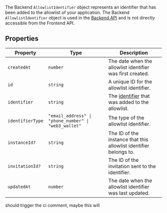 The Backend `AllowlistIdentifier` object represents an identifier that has been added to the allowlist of your application. The Backend `AllowlistIdentifier` object is used in the [Backend API](/docs/reference/backend-api/tag/Allow-list-Block-list#operation/ListAllowlistIdentifiers) and is not directly accessible from the Frontend API.

## Properties

| Property                                     | Type                                                            | Description                                                                                                               |
| -------------------------------------------- | --------------------------------------------------------------- | ------------------------------------------------------------------------------------------------------------------------- |
| <a id="createdat"></a> `createdAt`           | `number`                                                        | The date when the allowlist identifier was first created.                                                                 |
| <a id="id"></a> `id`                         | `string`                                                        | A unique ID for the allowlist identifier.                                                                                 |
| <a id="identifier"></a> `identifier`         | `string`                                                        | The [identifier](/docs/authentication/configuration/sign-up-sign-in-options#identifiers) that was added to the allowlist. |
| <a id="identifiertype"></a> `identifierType` | <code>"email_address" \| "phone_number" \| "web3_wallet"</code> | The type of the allowlist identifier.                                                                                     |
| <a id="instanceid"></a> `instanceId?`        | `string`                                                        | The ID of the instance that this allowlist identifier belongs to.                                                         |
| <a id="invitationid"></a> `invitationId?`    | `string`                                                        | The ID of the invitation sent to the identifier.                                                                          |
| <a id="updatedat"></a> `updatedAt`           | `number`                                                        | The date when the allowlist identifier was last updated.                                                                  |

should trigger the ci comment, maybe this will